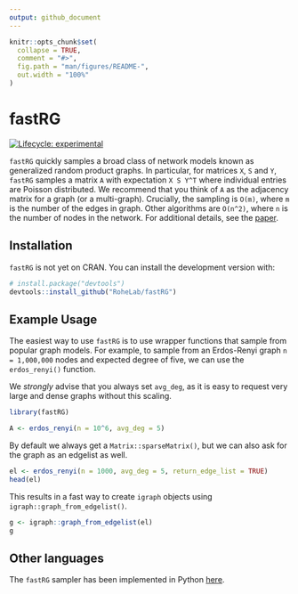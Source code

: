 ```yaml
---
output: github_document
---
```


<!-- README.md is generated from README.Rmd. Please edit that file -->

```r
knitr::opts_chunk$set(
  collapse = TRUE,
  comment = "#>",
  fig.path = "man/figures/README-",
  out.width = "100%"
)
```

# fastRG

<!-- badges: start -->
[![Lifecycle: experimental](https://img.shields.io/badge/lifecycle-experimental-orange.svg)](https://www.tidyverse.org/lifecycle/#experimental)
<!-- badges: end -->

`fastRG` quickly samples a broad class of network models known as generalized random product graphs. In particular, for matrices `X`, `S` and `Y`, `fastRG` samples a matrix `A` with expectation `X S Y^T` where individual entries are Poisson distributed. We recommend that you think of `A` as the adjacency matrix for a graph (or a multi-graph). Crucially, the sampling is `O(m)`, where `m` is the number of the edges in graph. Other algorithms are `O(n^2)`, where `n` is the number of nodes in the network. For additional details, see the [paper](https://arxiv.org/abs/1703.02998).

## Installation

`fastRG` is not yet on CRAN. You can install the development version
with:

``` r
# install.package("devtools")
devtools::install_github("RoheLab/fastRG")
```

## Example Usage

The easiest way to use `fastRG` is to use wrapper functions that sample from popular graph models. For example, to sample from an Erdos-Renyi graph `n = 1,000,000` nodes and expected degree of five, we can use the `erdos_renyi()` function.

We *strongly* advise that you always set `avg_deg`, as it is easy to request very large and dense graphs without this scaling.

```r
library(fastRG)

A <- erdos_renyi(n = 10^6, avg_deg = 5)
```

By default we always get a `Matrix::sparseMatrix()`, but we can also ask for the graph as an edgelist as well.

```r
el <- erdos_renyi(n = 1000, avg_deg = 5, return_edge_list = TRUE)
head(el)
```

This results in a fast way to create `igraph` objects using `igraph::graph_from_edgelist()`.

```r
g <- igraph::graph_from_edgelist(el)
g
```

## Other languages

The `fastRG` sampler has been implemented in Python [here](https://github.com/yunjhongwu/matrix-routines/blob/master/fastRG.py).

